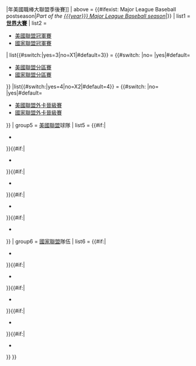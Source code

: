 {{Navbox
| name       = {{{page|<noinclude>{{PAGENAME}}</noinclude>}}}
| listclass  = hlist
| state      = {{{state<includeonly>|collapsed</includeonly>}}}
|titleclass = hlist vevent
| title      = <span class="summary">[[{{#ifexist:{{{year}}}年美國職棒大聯盟季後賽|{{{year}}}年美國職棒大聯盟季後賽|{{{year}}}年美國職棒大聯盟球季}}|{{{year}}}年美國職棒大聯盟季後賽]]</span>
| above      = {{#ifexist:{{{year}}} Major League Baseball postseason|''Part of the [[{{{year}}} Major League Baseball season]]''|}}
| list1      = '''[[{{{year}}}年世界大賽|世界大賽]]'''
| list2      =
* [[{{{year}}}年美國聯盟冠軍賽|美國聯盟冠軍賽]]
* [[{{{year}}}年國家聯盟冠軍賽|國家聯盟冠軍賽]]
| list{{#switch:{{{lds}}}|yes=3|no=X1|#default=3}} = {{#switch:{{{lds}}}
|no=
|yes|#default=
* [[{{{year}}}年美國聯盟分區賽|美國聯盟分區賽]]
* [[{{{year}}}年國家聯盟分區賽|國家聯盟分區賽]]
}}
|list{{#switch:{{{wc}}}|yes=4|no=X2|#default=4}} = {{#switch:{{{wc}}}
|no=
|yes|#default=
* [[{{{year}}}年美國聯盟外卡晉級賽|美國聯盟外卡晉級賽]]
* [[{{{year}}}年國家聯盟外卡晉級賽|國家聯盟外卡晉級賽]]
}}
| group5     = [[美國聯盟]]球隊
| list5      = 
{{#if:{{{alteam1<includeonly>|</includeonly>}}}|
*{{{alteam1}}}
}}{{#if:{{{alteam2<includeonly>|</includeonly>}}}|
*{{{alteam2}}}
}}{{#if:{{{alteam3<includeonly>|</includeonly>}}}|
*{{{alteam3}}}
}}{{#if:{{{alteam4<includeonly>|</includeonly>}}}|
*{{{alteam4}}}
}}{{#if:{{{alteam5<includeonly>|</includeonly>}}}|
*{{{alteam5}}}
}}
| group6 = [[國家聯盟]]隊伍
| list6 = 
{{#if:{{{nlteam1<includeonly>|</includeonly>}}}|
*{{{nlteam1}}}
}}{{#if:{{{nlteam2<includeonly>|</includeonly>}}}|
*{{{nlteam2}}}
}}{{#if:{{{nlteam3<includeonly>|</includeonly>}}}|
*{{{nlteam3}}}
}}{{#if:{{{nlteam4<includeonly>|</includeonly>}}}|
*{{{nlteam4}}}
}}{{#if:{{{nlteam5<includeonly>|</includeonly>}}}|
*{{{nlteam5}}}
}}
}}<noinclude>{{documentation}}</noinclude>